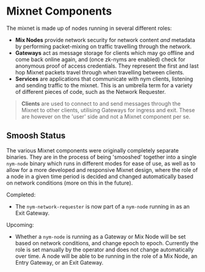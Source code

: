 # Mixnet Components
The mixnet is made up of nodes running in several different roles:
* **Mix Nodes** provide network security for network content _and_ metadata by performing packet-mixing on traffic travelling through the network.
* **Gateways** act as message storage for clients which may go offline and come back online again, and (once zk-nyms are enabled) check for anonymous proof of access credentials. They represent the first and last hop Mixnet packets travel through when travelling between clients.
* **Services** are applications that communicate with nym clients, listening and sending traffic to the mixnet. This is an umbrella term for a variety of different pieces of code, such as the Network Requester.

> **Clients** are used to connect to and send messages through the Mixnet to other clients, utilising Gateways for ingress and exit. These are however on the 'user' side and not a Mixnet component per se.

## Smoosh Status
The various Mixnet components were originally completely separate binaries. They are in the process of being 'smooshed' together into a single `nym-node` binary which runs in different modes for ease of use, as well as to allow for a more developed and responsive Mixnet design, where the role of a node in a given time period is decided and changed automatically based on network conditions (more on this in the future).

Completed:
* The `nym-network-requester` is now part of a `nym-node` running in as an Exit Gateway.

Upcoming:
* Whether a `nym-node` is running as a Gateway or Mix Node will be set based on network conditions, and change epoch to epoch. Currently the role is set manually by the operator and does not change automatically over time. A node will be able to be running in the role of a Mix Node, an Entry Gateway, or an Exit Gateway.
